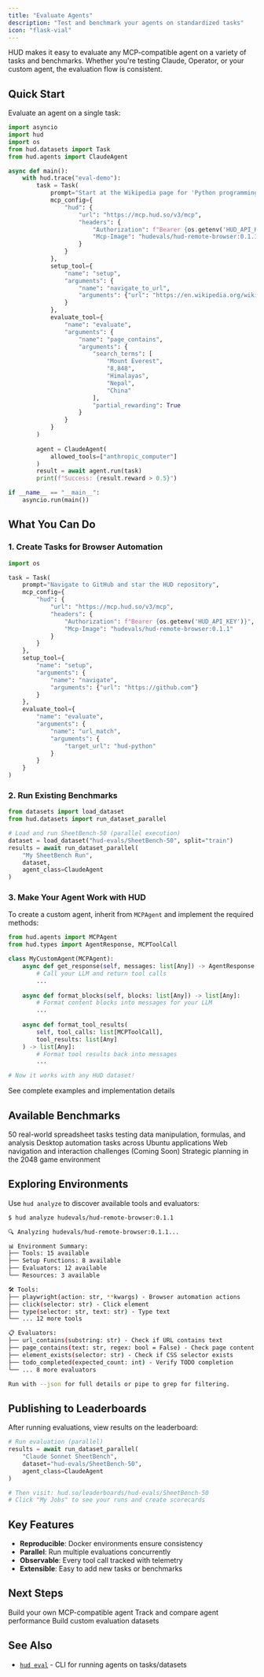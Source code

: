 ```yaml
---
title: "Evaluate Agents"
description: "Test and benchmark your agents on standardized tasks"
icon: "flask-vial"
---
```


HUD makes it easy to evaluate any MCP-compatible agent on a variety of tasks and benchmarks. Whether you're testing Claude, Operator, or your custom agent, the evaluation flow is consistent.

## Quick Start

Evaluate an agent on a single task:

```python
import asyncio
import hud
import os
from hud.datasets import Task
from hud.agents import ClaudeAgent

async def main():
    with hud.trace("eval-demo"):
        task = Task(
            prompt="Start at the Wikipedia page for 'Python programming language' and navigate to the page for 'Mount Everest' only through page links.",
            mcp_config={
                "hud": {
                    "url": "https://mcp.hud.so/v3/mcp",
                    "headers": {
                        "Authorization": f"Bearer {os.getenv('HUD_API_KEY')}",
                        "Mcp-Image": "hudevals/hud-remote-browser:0.1.1"
                    }
                }
            },
            setup_tool={
                "name": "setup",
                "arguments": {
                    "name": "navigate_to_url",
                    "arguments": {"url": "https://en.wikipedia.org/wiki/Python_(programming_language)"}
                }
            },
            evaluate_tool={
                "name": "evaluate",
                "arguments": {
                    "name": "page_contains",
                    "arguments": {
                        "search_terms": [
                            "Mount Everest",
                            "8,848",
                            "Himalayas",
                            "Nepal",
                            "China"
                        ],
                        "partial_rewarding": True
                    }
                }
            }
        )
        
        agent = ClaudeAgent(
            allowed_tools=["anthropic_computer"]
        )
        result = await agent.run(task)
        print(f"Success: {result.reward > 0.5}")

if __name__ == "__main__":
    asyncio.run(main())

```

## What You Can Do

### 1. Create Tasks for Browser Automation

```python
import os

task = Task(
    prompt="Navigate to GitHub and star the HUD repository",
    mcp_config={
        "hud": {
            "url": "https://mcp.hud.so/v3/mcp",
            "headers": {
                "Authorization": f"Bearer {os.getenv('HUD_API_KEY')}",
                "Mcp-Image": "hudevals/hud-remote-browser:0.1.1"
            }
        }
    },
    setup_tool={
        "name": "setup",
        "arguments": {
            "name": "navigate",
            "arguments": {"url": "https://github.com"}
        }
    },
    evaluate_tool={
        "name": "evaluate", 
        "arguments": {
            "name": "url_match",
            "arguments": {
                "target_url": "hud-python"
            }
        }
    }
)
```

### 2. Run Existing Benchmarks

```python
from datasets import load_dataset
from hud.datasets import run_dataset_parallel

# Load and run SheetBench-50 (parallel execution)
dataset = load_dataset("hud-evals/SheetBench-50", split="train")
results = await run_dataset_parallel(
    "My SheetBench Run",
    dataset,
    agent_class=ClaudeAgent
)
```

### 3. Make Your Agent Work with HUD

To create a custom agent, inherit from `MCPAgent` and implement the required methods:

```python
from hud.agents import MCPAgent
from hud.types import AgentResponse, MCPToolCall

class MyCustomAgent(MCPAgent):
    async def get_response(self, messages: list[Any]) -> AgentResponse:
        # Call your LLM and return tool calls
        ...
    
    async def format_blocks(self, blocks: list[Any]) -> list[Any]:
        # Format content blocks into messages for your LLM
        ...
    
    async def format_tool_results(
        self, tool_calls: list[MCPToolCall], 
        tool_results: list[Any]
    ) -> list[Any]:
        # Format tool results back into messages
        ...

# Now it works with any HUD dataset!
```

<Card title="Full Implementation Guide" icon="code" href="/evaluate-agents/create-agents">
  See complete examples and implementation details
</Card>

## Available Benchmarks

<CardGroup cols={2}>
<Card title="SheetBench-50" icon="table">
  50 real-world spreadsheet tasks testing data manipulation, formulas, and analysis
</Card>

<Card title="OSWorld-Verified" icon="desktop">
  Desktop automation tasks across Ubuntu applications
</Card>

<Card title="OnlineMind2Web" icon="globe">
  Web navigation and interaction challenges (Coming Soon)
</Card>

<Card title="2048 Puzzles" icon="gamepad">
  Strategic planning in the 2048 game environment
</Card>
</CardGroup>

## Exploring Environments

Use `hud analyze` to discover available tools and evaluators:

```bash
$ hud analyze hudevals/hud-remote-browser:0.1.1

🔍 Analyzing hudevals/hud-remote-browser:0.1.1...

📊 Environment Summary:
├── Tools: 15 available
├── Setup Functions: 8 available  
├── Evaluators: 12 available
└── Resources: 3 available

🛠️ Tools:
├── playwright(action: str, **kwargs) - Browser automation actions
├── click(selector: str) - Click element
├── type(selector: str, text: str) - Type text
└── ... 12 more tools

📋 Evaluators:
├── url_contains(substring: str) - Check if URL contains text
├── page_contains(text: str, regex: bool = False) - Check page content
├── element_exists(selector: str) - Check if CSS selector exists
├── todo_completed(expected_count: int) - Verify TODO completion
└── ... 8 more evaluators

Run with --json for full details or pipe to grep for filtering.
```

## Publishing to Leaderboards

After running evaluations, view results on the leaderboard:

```python
# Run evaluation (parallel)
results = await run_dataset_parallel(
    "Claude Sonnet SheetBench",
    dataset="hud-evals/SheetBench-50",
    agent_class=ClaudeAgent
)

# Then visit: hud.so/leaderboards/hud-evals/SheetBench-50
# Click "My Jobs" to see your runs and create scorecards
```

## Key Features

- **Reproducible**: Docker environments ensure consistency
- **Parallel**: Run multiple evaluations concurrently
- **Observable**: Every tool call tracked with telemetry
- **Extensible**: Easy to add new tasks or benchmarks

## Next Steps

<CardGroup cols={3}>
<Card title="Create Agents" icon="robot" href="/evaluate-agents/create-agents">
  Build your own MCP-compatible agent
</Card>

<Card title="Leaderboards" icon="trophy" href="/evaluate-agents/leaderboards">
  Track and compare agent performance
</Card>

<Card title="Create Benchmarks" icon="flask" href="/evaluate-agents/create-benchmarks">
  Build custom evaluation datasets
</Card>
</CardGroup>

## See Also

- [`hud eval`](/reference/cli/eval) - CLI for running agents on tasks/datasets

